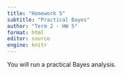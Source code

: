 ```yaml
---
title: "Homework 5"
subtitle: "Practical Bayes"
author: "Term 2 - HW 5"
format: html
editor: source
engine: knitr
---
```


You will run a practical Bayes analysis.
